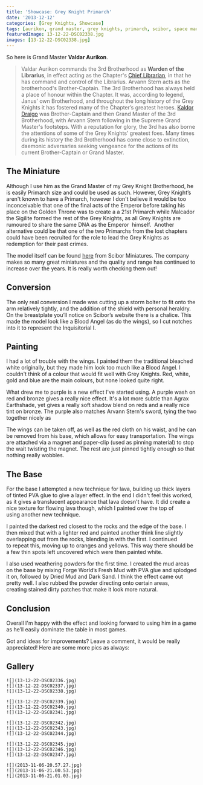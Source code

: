 ```yaml
---
title: 'Showcase: Grey Knight Primarch'
date: '2013-12-12'
categories: [Grey Knights, Showcase]
tags: [aurikon, grand master, grey knights, primarch, scibor, space marine]
featuredImage: 13-12-22-DSC02338.jpg
images: [13-12-22-DSC02338.jpg]
---
```


So here is Grand Master **Valdar Aurikon**.

> Valdar Aurikon commands the 3rd Brotherhood as **Warden of the Librarius**, in effect acting as the Chapter's [Chief Librarian](http://wh40k.lexicanum.com/wiki/Chief_Librarian 'Chief Librarian'), in that he has command and control of the Librarius. Arvann Stern acts as the brotherhood's Brother-Captain. The 3rd Brotherhood has always held a place of honour within the Chapter. It was, according to legend, Janus' own Brotherhood, and throughout the long history of the Grey Knights it has fostered many of the Chapter’s greatest heroes. [Kaldor Draigo](http://warhammer40k.wikia.com/wiki/Kaldor_Draigo 'Kaldor Draigo') was Brother-Captain and then Grand Master of the 3rd Brotherhood, with Arvann Stern following in the Supreme Grand Master's footsteps. With a reputation for glory, the 3rd has also borne the attentions of some of the Grey Knights’ greatest foes. Many times during its history the 3rd Brotherhood has come close to extinction, daemonic adversaries seeking vengeance for the actions of its current Brother-Captain or Grand Master.

## The Miniature

Although I use him as the Grand Master of my Grey Knight Brotherhood, he is easily Primarch size and could be used as such. However, Grey Knight’s aren't known to have a Primarch, however I don't believe it would be too inconceivable that one of the final acts of the Emperor before taking his place on the Golden Throne was to create a a 21st Primarch while Malcador the Sigilite formed the rest of the Grey Knights, as all Grey Knights are rumoured to share the same DNA as the Emperor  himself.  Another alternative could be that one of the two Primarchs from the lost chapters could have been recruited for the role to lead the Grey Knights as redemption for their past crimes.

The model itself can be found [here](http://web.archive.org/web/20140613143056/http://sciborminiatures.com/en_,shop.php?art=1464 '28mm SF Archangel #2') from Scibor Miniatures. The company makes so many great miniatures and the quality and range has continued to increase over the years. It is really worth checking them out!

## Conversion

The only real conversion I made was cutting up a storm bolter to fit onto the arm relatively tightly, and the addition of the shield with personal heraldry. On the breastplate you’ll notice on Scibor’s website there is a chalice. This made the model look like a Blood Angel (as do the wings), so I cut notches into it to represent the Inquisitorial I.

## Painting

I had a lot of trouble with the wings. I painted them the traditional bleached white originally, but they made him look too much like a Blood Angel. I couldn't think of a colour that would fit well with Grey Knights. Red, white, gold and blue are the main colours, but none looked quite right.

What drew me to purple is a new effect I've started using. A purple wash on red and bronze gives a really nice effect. It's a lot more subtle than Agrax Earthshade, yet gives a really soft shadow blend on reds and a really nice tint on bronze. The purple also matches Arvann Stern's sword, tying the two together nicely as

The wings can be taken off, as well as the red cloth on his waist, and he can be removed from his base, which allows for easy transportation. The wings are attached via a magnet and paper-clip (used as pinning material) to stop the wait twisting the magnet. The rest are just pinned tightly enough so that nothing really wobbles.

## The Base

For the base I attempted a new technique for lava, building up thick layers of tinted PVA glue to give a layer effect. In the end I didn't feel this worked, as it gives a translucent appearance that lava doesn't have. It did create a nice texture for flowing lava though, which I painted over the top of using another new technique.

I painted the darkest red closest to the rocks and the edge of the base. I then mixed that with a lighter red and painted another think line slightly overlapping out from the rocks, blending in with the first. I continued to repeat this, moving up to oranges and yellows. This way there should be a few thin spots left uncovered which were then painted white.

I also used weathering powders for the first time. I created the mud areas on the base by mixing Forge World’s Fresh Mud with PVA glue and splodged it on, followed by Dried Mud and Dark Sand. I think the effect came out pretty well. I also rubbed the powder directing onto certain areas, creating stained dirty patches that make it look more natural.

## Conclusion

Overall I'm happy with the effect and looking forward to using him in a game as he’ll easily dominate the table in most games.

Got and ideas for improvements? Leave a comment, it would be really appreciated! Here are some more pics as always:

## Gallery

```grid|3
![](13-12-22-DSC02336.jpg)
![](13-12-22-DSC02337.jpg)
![](13-12-22-DSC02338.jpg)
```

```grid|3
![](13-12-22-DSC02339.jpg)
![](13-12-22-DSC02340.jpg)
![](13-12-22-DSC02341.jpg)
```

```grid|3
![](13-12-22-DSC02342.jpg)
![](13-12-22-DSC02343.jpg)
![](13-12-22-DSC02344.jpg)
```

```grid|3
![](13-12-22-DSC02345.jpg)
![](13-12-22-DSC02346.jpg)
![](13-12-22-DSC02347.jpg)
```

```grid|3
![](2013-11-06-20.57.27.jpg)
![](2013-11-06-21.00.53.jpg)
![](2013-11-06-21.01.03.jpg)
```
